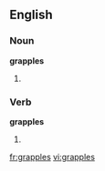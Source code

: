 ==English==

===Noun===
'''grapples'''

#{{plural of|[[grapple]]}}

===Verb===
'''grapples'''

#{{third-person singular of|[[grapple]]}}

[[fr:grapples]]
[[vi:grapples]]